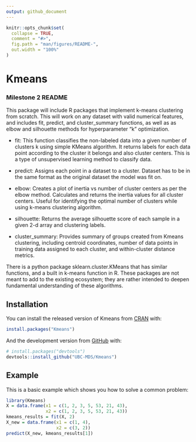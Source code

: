 ```yaml
---
output: github_document
---
```


<!-- README.md is generated from README.Rmd. Please edit that file -->

```r
knitr::opts_chunk$set(
  collapse = TRUE,
  comment = "#>",
  fig.path = "man/figures/README-",
  out.width = "100%"
)
```

# Kmeans

<!-- badges: start -->
<!-- badges: end -->

### Milestone 2 README

This package will include R packages that implement k-means clustering from scratch. This will work on any dataset with valid numerical features, and includes fit, predict, and cluster_summary functions, as well as as elbow and silhouette methods for hyperparameter “k” optimization.

+ fit: This function classifies the non-labeled data into a given number of clusters k using simple KMeans algorithm. It returns labels for each data point according to the cluster it belongs and also cluster centers. This is a type of unsupervised learning method to classify data.

+ predict: Assigns each point in a dataset to a cluster. Dataset has to be in the same format as the original dataset the model was fit on.

+ elbow: Creates a plot of inertia vs number of cluster centers as per the elbow method. Calculates and returns the inertia values for all cluster centers. Useful for identifying the optimal number of clusters while using k-means clustering algorithm.

+ silhouette: Returns the average silhouette score of each sample in a given 2-d array and clustering labels.

+ cluster_summary: Provides summary of groups created from Kmeans clustering, including centroid coordinates, number of data points in training data assigned to each cluster, and within-cluster distance metrics.

There is a python package sklearn.cluster.KMeans that has similar functions, and a built in k-means function in R. These packages are not meant to add to the existing ecosystem; they are rather intended to deepen fundamental understanding of these algorithms.


## Installation

You can install the released version of Kmeans from [CRAN](https://CRAN.R-project.org) with:

``` r
install.packages("Kmeans")
```

And the development version from [GitHub](https://github.com/) with:

``` r
# install.packages("devtools")
devtools::install_github("UBC-MDS/Kmeans")
```
## Example

This is a basic example which shows you how to solve a common problem:

```r
library(Kmeans)
X = data.frame(x1 = c(1, 2, 3, 5, 53, 21, 43),
               x2 = c(1, 2, 3, 5, 53, 21, 43))
kmeans_results = fit(X, 2)
X_new = data.frame(x1 = c(1, 4),
                   x2 = c(3, 2))
predict(X_new, kmeans_results[1])
```


